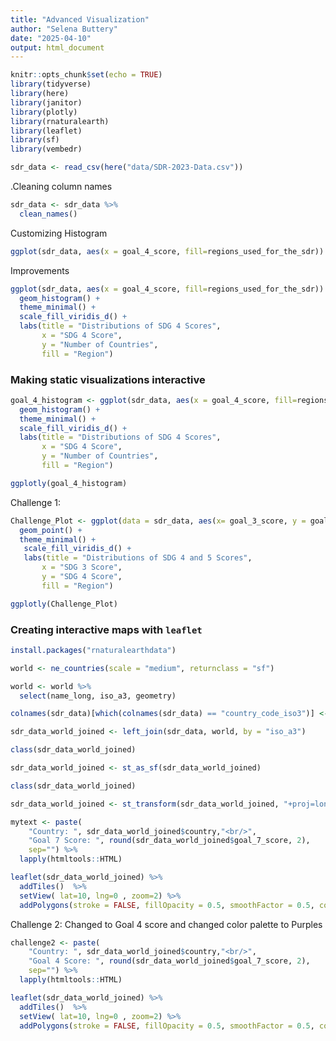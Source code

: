 ```yaml
---
title: "Advanced Visualization"
author: "Selena Buttery"
date: "2025-04-10"
output: html_document
---
```


```r
knitr::opts_chunk$set(echo = TRUE)
library(tidyverse)
library(here)
library(janitor)
library(plotly)
library(rnaturalearth)
library(leaflet)
library(sf)
library(vembedr)
```

```r
sdr_data <- read_csv(here("data/SDR-2023-Data.csv")) 
```

.Cleaning column names

```r
sdr_data <- sdr_data %>% 
  clean_names()
```

Customizing Histogram

```r
ggplot(sdr_data, aes(x = goal_4_score, fill=regions_used_for_the_sdr)) + geom_histogram()

```

Improvements

```r
ggplot(sdr_data, aes(x = goal_4_score, fill=regions_used_for_the_sdr)) +
  geom_histogram() +
  theme_minimal() +
  scale_fill_viridis_d() +
  labs(title = "Distributions of SDG 4 Scores",
       x = "SDG 4 Score",
       y = "Number of Countries",
       fill = "Region")
```

### **Making static visualizations interactive**

```r
goal_4_histogram <- ggplot(sdr_data, aes(x = goal_4_score, fill=regions_used_for_the_sdr)) +
  geom_histogram() +
  theme_minimal() +
  scale_fill_viridis_d() +
  labs(title = "Distributions of SDG 4 Scores",
       x = "SDG 4 Score",
       y = "Number of Countries",
       fill = "Region")

ggplotly(goal_4_histogram)
```

Challenge 1:

```r
Challenge_Plot <- ggplot(data = sdr_data, aes(x= goal_3_score, y = goal_4_score, color = regions_used_for_the_sdr)) +
  geom_point() +
  theme_minimal() +
   scale_fill_viridis_d() +
   labs(title = "Distributions of SDG 4 and 5 Scores",
       x = "SDG 3 Score",
       y = "SDG 4 Score",
       fill = "Region")

ggplotly(Challenge_Plot)
```

### **Creating interactive maps with `leaflet`**

```r
install.packages("rnaturalearthdata")
```

```r
world <- ne_countries(scale = "medium", returnclass = "sf")
```

```r
world <- world %>% 
  select(name_long, iso_a3, geometry)
```

```r
colnames(sdr_data)[which(colnames(sdr_data) == "country_code_iso3")] <- "iso_a3"
```

```r
sdr_data_world_joined <- left_join(sdr_data, world, by = "iso_a3")
```

```r
class(sdr_data_world_joined)
```

```r
sdr_data_world_joined <- st_as_sf(sdr_data_world_joined)

class(sdr_data_world_joined)
```

```r
sdr_data_world_joined <- st_transform(sdr_data_world_joined, "+proj=longlat +datum=WGS84")
```

```r
mytext <- paste(
    "Country: ", sdr_data_world_joined$country,"<br/>", 
    "Goal 7 Score: ", round(sdr_data_world_joined$goal_7_score, 2), 
    sep="") %>%
  lapply(htmltools::HTML)

leaflet(sdr_data_world_joined) %>% 
  addTiles()  %>% 
  setView( lat=10, lng=0 , zoom=2) %>%
  addPolygons(stroke = FALSE, fillOpacity = 0.5, smoothFactor = 0.5, color = ~colorQuantile("YlOrRd", goal_7_score)(goal_7_score), label = mytext)

```

Challenge 2: Changed to Goal 4 score and changed color palette to Purples

```r
challenge2 <- paste(
    "Country: ", sdr_data_world_joined$country,"<br/>", 
    "Goal 4 Score: ", round(sdr_data_world_joined$goal_7_score, 2), 
    sep="") %>%
  lapply(htmltools::HTML)

leaflet(sdr_data_world_joined) %>% 
  addTiles()  %>% 
  setView( lat=10, lng=0 , zoom=2) %>%
  addPolygons(stroke = FALSE, fillOpacity = 0.5, smoothFactor = 0.5, color = ~colorQuantile("Purples", goal_4_score)(goal_4_score), label = challenge2)
```
